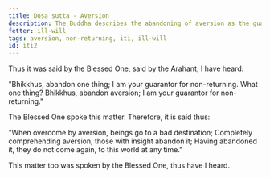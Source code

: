 ```yaml
---
title: Dosa sutta - Aversion
description: The Buddha describes the abandoning of aversion as the guarantee for non-returning.
fetter: ill-will
tags: aversion, non-returning, iti, ill-will
id: iti2
---
```


Thus it was said by the Blessed One, said by the Arahant, I have heard:

"Bhikkhus, abandon one thing; I am your guarantor for non-returning. What one thing? Bhikkhus, abandon aversion; I am your guarantor for non-returning."

The Blessed One spoke this matter. Therefore, it is said thus:

"When overcome by aversion,
beings go to a bad destination;
Completely comprehending aversion,
those with insight abandon it;
Having abandoned it, they do not come again,
to this world at any time."

This matter too was spoken by the Blessed One, thus have I heard.